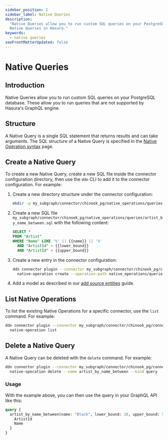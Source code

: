 ```yaml
---
sidebar_position: 2
sidebar_label: Native Queries
description:
  "Native Queries allow you to run custom SQL queries on your PostgreSQL database. This page explains how to configure
  Native Queries in Hasura."
keywords:
  - native queries
seoFrontMatterUpdated: false
---
```


# Native Queries

## Introduction

Native Queries allow you to run custom SQL queries on your PostgreSQL database. These allow you to run queries that are
not supported by Hasura's GraphQL engine.

## Structure

A Native Query is a single SQL statement that returns results and can take arguments. The SQL structure of a Native
Query is specified in the [Native Operation syntax](/connectors/postgresql/native-operations/syntax.mdx) page.

## Create a Native Query

To create a new Native Query, create a new SQL file inside the connector configuration directory, then use the `ddn` CLI
to add it to the connector configuration. For example:

1. Create a new directory structure under the connector configuration:

   ```sh
   mkdir -p my_subgraph/connector/chinook_pg/native_operations/queries/
   ```

2. Create a new SQL file `my_subgraph/connector/chinook_pg/native_operations/queries/artist_by_name_between.sql` with
   the following content:

   ```sql
   SELECT *
   FROM "Artist"
   WHERE "Name" LIKE '%' || {{name}} || '%'
     AND "ArtistId" > {{lower_bound}}
     AND "ArtistId" < {{upper_bound}}
   ```

3. Create a new entry in the connector configuration:

   ```sh
   ddn connector plugin --connector my_subgraph/connector/chinook_pg/connector.yaml -- \
     native-operation create --operation-path native_operations/queries/artist_by_name_between.sql --kind query
   ```

4. Add a model as described in our [add source entities](/quickstart.mdx) guide.

## List Native Operations

To list the existing Native Operations for a specific connector, use the `list` command. For example:

```sh
ddn connector plugin --connector my_subgraph/connector/chinook_pg/connector.yaml -- \
  native-operation list
```

## Delete a Native Query

A Native Query can be deleted with the `delete` command. For example:

```sh
ddn connector plugin --connector my_subgraph/connector/chinook_pg/connector.yaml -- \
  native-operation delete --name artist_by_name_between --kind query
```

### Usage

With the example above, you can then use the query in your GraphQL API like this:

```graphql
query {
  artist_by_name_between(name: "Black", lower_bound: 10, upper_bound: 50) {
    ArtistId
    Name
  }
}
```
